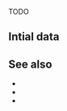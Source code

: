 
TODO

## Intial data

<DataIntegrationIntroGeneric />

<DataIntegrationFetch />

## See also

- <Link href="/tools#data-fetching"/>
- <Link href="/data-fetching" />
- <Link href="/stores" />

